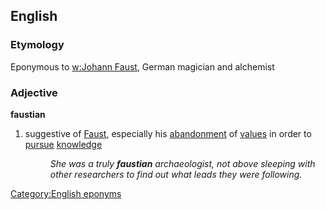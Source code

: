 == English ==
=== Etymology ===
Eponymous to [[w:Johann Faust]], German magician and alchemist

=== Adjective ===
'''faustian'''

# suggestive of [[Faust]], especially his [[abandonment]] of [[values]] in order to [[pursue]] [[knowledge]]
#: ''She was a truly '''faustian''' archaeologist, not above sleeping with other researchers to find out what leads they were following.''

[[Category:English eponyms]]